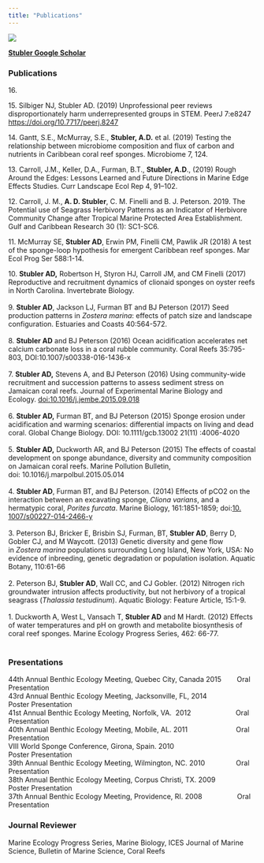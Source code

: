 ---
title: "Publications"
---

![](docs/coral.jpg){fig-align="right"}

[**Stubler Google Scholar**](https://scholar.google.com/citations?hl=en&user=XS-Ij5AAAAAJ&view_op=list_works&sortby=pubdate)

### **Publications**

16. 

15. Silbiger NJ, Stubler AD. (2019) Unprofessional peer reviews disproportionately harm underrepresented groups in STEM. PeerJ 7:e8247 <https://doi.org/10.7717/peerj.8247>

14. Gantt, S.E., McMurray, S.E., **Stubler, A.D.** et al. (2019) Testing the relationship between microbiome composition and flux of carbon and nutrients in Caribbean coral reef sponges. Microbiome 7, 124.

13. Carroll, J.M., Keller, D.A., Furman, B.T., **Stubler, A.D**., (2019) Rough Around the Edges: Lessons Learned and Future Directions in Marine Edge Effects Studies. Curr Landscape Ecol Rep 4, 91–102.

12. Carroll, J. M., **A. D. Stubler**, C. M. Finelli and B. J. Peterson. 2019. The Potential use of Seagrass Herbivory Patterns as an Indicator of Herbivore Community Change after Tropical Marine Protected Area Establishment. Gulf and Caribbean Research 30 (1): SC1-SC6.

11. McMurray SE, **Stubler AD**, Erwin PM, Finelli CM, Pawlik JR (2018) A test of the sponge-loop hypothesis for emergent Caribbean reef sponges. Mar Ecol Prog Ser 588:1-14.

10. **Stubler AD,** Robertson H, Styron HJ, Carroll JM, and CM Finelli (2017) Reproductive and recruitment dynamics of clionaid sponges on oyster reefs in North Carolina. Invertebrate Biology.\
\
9. **Stubler AD**, Jackson LJ, Furman BT and BJ Peterson (2017) Seed production patterns in *Zostera marina*: effects of patch size and landscape configuration. Estuaries and Coasts 40:564-572.\
\
8. **Stubler AD** and BJ Peterson (2016) Ocean acidification accelerates net calcium carbonate loss in a coral rubble community. Coral Reefs 35:795-803, DOI:10.1007/s00338-016-1436-x\
\
7. **Stubler AD,** Stevens A, and BJ Peterson (2016) Using community-wide recruitment and succession patterns to assess sediment stress on Jamaican coral reefs. Journal of Experimental Marine Biology and Ecology. [doi:10.1016/j.jembe.2015.09.018](http://dx.doi.org/10.1016/j.jembe.2015.09.018)\
\
6. **Stubler AD,** Furman BT, and BJ Peterson (2015) Sponge erosion under acidification and warming scenarios: differential impacts on living and dead coral. Global Change Biology. DOI: 10.1111/gcb.13002 21(11) :4006-4020\
\
5. **Stubler AD,** Duckworth AR, and BJ Peterson (2015) The effects of coastal development on sponge abundance, diversity and community composition on Jamaican coral reefs. Marine Pollution Bulletin, doi: 10.1016/j.marpolbul.2015.05.014\
\
4. **Stubler AD**, Furman BT, and BJ Peterson. (2014) Effects of pCO2 on the interaction between an excavating sponge, *Cliona varians*, and a hermatypic coral, *Porites furcata*. Marine Biology, 161:1851-1859; doi:[10.​1007/​s00227-014-2466-y](http://dx.doi.org.libproxy.cc.stonybrook.edu/10.1007/s00227-014-2466-y)\
\
3. Peterson BJ, Bricker E, Brisbin SJ, Furman, BT, **Stubler AD**, Berry D, Gobler CJ, and M Waycott. (2013) Genetic diversity and gene flow in *Zostera marina* populations surrounding Long Island, New York, USA: No evidence of inbreeding, genetic degradation or population isolation. Aquatic Botany, 110:61-66\
\
2. Peterson BJ, **Stubler AD**, Wall CC, and CJ Gobler. (2012) Nitrogen rich groundwater intrusion affects productivity, but not herbivory of a tropical seagrass (*Thalassia testudinum*). Aquatic Biology: Feature Article, 15:1-9.\
\
1. Duckworth A, West L, Vansach T, **Stubler AD** and M Hardt. (2012) Effects of water temperatures and pH on growth and metabolite biosynthesis of coral reef sponges. Marine Ecology Progress Series, 462: 66-77.﻿\
\

### **Presentations**

44th Annual Benthic Ecology Meeting, Quebec City, Canada 2015        Oral Presentation\
43rd Annual Benthic Ecology Meeting, Jacksonville, FL, 2014                 Poster Presentation\
41st Annual Benthic Ecology Meeting, Norfolk, VA.  2012                       Oral Presentation \
40th Annual Benthic Ecology Meeting, Mobile, AL. 2011                         Oral Presentation\
VIII World Sponge Conference, Girona, Spain. 2010                                 Poster Presentation\
39th Annual Benthic Ecology Meeting, Wilmington, NC. 2010                Oral Presentation\
38th Annual Benthic Ecology Meeting, Corpus Christi, TX. 2009            Poster Presentation\
37th Annual Benthic Ecology Meeting, Providence, RI. 2008                  Oral Presentation\

### **Journal Reviewer**

Marine Ecology Progress Series, Marine Biology, ICES Journal of Marine Science, Bulletin of Marine Science, Coral Reefs
